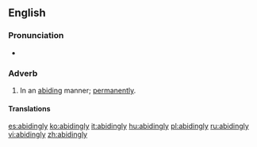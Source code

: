 ==English==

===Pronunciation===
* {{audio|en-us-abidingly.ogg|Audio (US)}}

===Adverb===
{{en-adv}}

# In an [[abiding]] manner; [[permanently]].

====Translations====
{{trans-top|in an abiding manner}}
{{trans-mid}}
{{trans-bottom}}

[[es:abidingly]]
[[ko:abidingly]]
[[it:abidingly]]
[[hu:abidingly]]
[[pl:abidingly]]
[[ru:abidingly]]
[[vi:abidingly]]
[[zh:abidingly]]